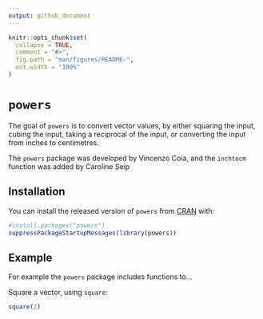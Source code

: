 ```yaml
---
output: github_document
---
```


<!-- README.md is generated from README.Rmd. Please edit that file -->

```r
knitr::opts_chunk$set(
  collapse = TRUE,
  comment = "#>",
  fig.path = "man/figures/README-",
  out.width = "100%"
)
```
# `powers`

The goal of `powers` is to convert vector values, by either squaring the input, cubing the input, taking a reciprocal of the input, or converting the input from inches to centimetres.

The `powers` package was developed by Vincenzo Coia, and the `inchtocm` function was added by Caroline Seip

## Installation

You can install the released version of `powers` from [CRAN](https://CRAN.R-project.org) with:

```r
#install.packages("powers")
suppressPackageStartupMessages(library(powers))
```

## Example

For example the `powers` package includes functions to...

Square a vector, using `square`:

```r
square(2)
```



